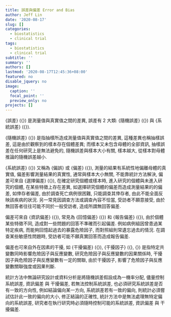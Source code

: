 ```yaml
---
title: 誤差與偏差 Error and Bias
author: Jeff Lin
date: '2020-08-17'
slug: []
categories:
  - biostatistics
  - clinical trial
tags:
  - biostatistics
  - clinical trial
subtitle: ''
summary: ''
authors: []
lastmod: '2020-08-17T12:45:36+08:00'
featured: no
disable_jquery: no
image:
  caption: ''
  focal_point: ''
  preview_only: no
projects: []
---
```


{\ctxfbb 誤差}
({\bf error})
是測量值與真實值之間的差異,
誤差有 2 大類:
{\ctxfbb 隨機誤差}
({\bf random error})
與
{\ctxfbb 系統誤差}
({\bf systematic error}).


{\ctxfbb 隨機誤差}
({\bf random error})
是指抽樣所造成測量值與真實值之間的差異,
這種差異也稱抽樣誤差,
這是由於觀察到的樣本存在個體差異;
而樣本又未包含母體的全部資訊,
抽樣誤差在任何研究上是無法避免的,
隨機誤差與樣本大小有關, 樣本越大,
從樣本對母體推論的隨機誤差越小.


{\ctxfbb 系統誤差}
({\bf systematic error})
又稱為
{\ctxfbb 偏誤}
或
{\ctxfbb 偏差}
({\bf bias}),
測量的結果有系統性地偏離母體的真實值,
偏差影響測量結果的真實性,
通常與樣本大小無關, 不能靠統計方法解決,
偏差可來自
{\ctxfbb 選擇偏差}
({\bf selection bias}),
在確定研究個體或樣本時,
進入研究的個體與未進入研究的個體,
在某些特徵上存在差異,
如選擇研究個體的偏差而造成測量結果的的偏差,
如倖存者偏差,
由於調查死亡病例很困難,
只能調查其倖存者, 由此不能全面反映該疾病的狀況.
另一常見因調查方法或調查內容不恰當,
受訪者不願意接受,
由於無回答者往往可能不同於一般受訪者,
造成所謂無回答偏差.



偏差可來自
{\ctxfbb 資訊偏差}
({\bf information bias}),
常見為
{\ctxfbb 回憶偏差}
({\bf recall bias})
和
{\ctxfbb 報告偏差}
({\bf reporting bias}),
由於個體某些特徵不同,
造成對一些問題的回答不準確而引起偏差.
例如病例組因曾患過某特定疾病,
而能夠回憶起過去的暴露危險因子,
而對照組則常遺忘過去的情況.
在調查某些敏感性問題時,
受訪者可能不願真實回答而造成報告偏差.


偏差也可來自外在因素的干擾, 如
{\ctxfbb 干擾偏差}
({\bf confounding bias}),
{\ctxfbb 干擾因子}
({\bf confounding factor},
{\bf confounder})
是指特定共變數同時影響危險因子與反應變數,
研究危險因子與反應變數的因果關係時,
干擾因子與危險因子與反應變數有一定的關聯,
由於干擾因子, 影響了危險因子與反應變數關聯強度或因果判斷.

統計方法中無論研究設計或資料分析是將隨機誤差假設成為一機率分配,
儘量控制系統誤差, 資訊偏差 與 干擾偏差,
若無法控制系統誤差,
也必須研究系統誤差是否有一致的方向性,
例如結論偏向某一方向,
系統誤差若有一致的偏向,
則統計必須嘗試估計此一致的偏向的大小,
修正結論的正確性,
統計方法中是無法處理無特定偏向的系統誤差,
研究者在執行研究時必須隨時控制可能的系統誤差,
資訊偏差 與 干擾偏差.

